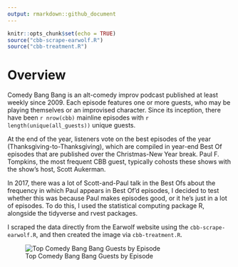 ```yaml
---
output: rmarkdown::github_document
---
```


```r
knitr::opts_chunk$set(echo = TRUE)
source("cbb-scrape-earwolf.R")
source("cbb-treatment.R")
```

# Overview

Comedy Bang Bang is an alt-comedy improv podcast published at least weekly since 2009. Each episode features one or more guests, who may be playing themselves or an improvised character. Since its inception, there have been `r nrow(cbb)` mainline episodes with `r length(unique(all_guests))` unique guests.

At the end of the year, listeners vote on the best episodes of the year (Thanksgiving-to-Thanksgiving), which are compiled in year-end Best Of episodes that are published over the Christmas-New Year break. Paul F. Tompkins, the most frequent CBB guest, typically cohosts these shows with the show's host, Scott Aukerman.

In 2017, there was a lot of Scott-and-Paul talk in the Best Ofs about the frequency in which Paul appears in Best Of'd episodes, I decided to test whether this was because Paul makes episodes good, or it he's just in a lot of episodes. To do this, I used the statistical computing package R, alongside the tidyverse and rvest packages.

I scraped the data directly from the Earwolf website using the `cbb-scrape-earwolf.R`, and then created the image via `cbb-treatment.R`.

![Top Comedy Bang Bang Guests by Episode](https://github.com/colindouglas/podcasts/blob/master/images/cbb-bestof-plot.png)

